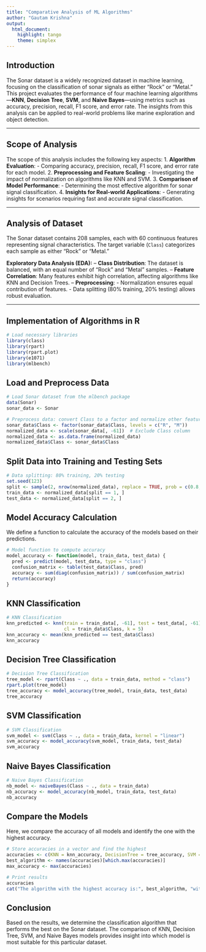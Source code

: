 ---
title: "Comparative Analysis of ML Algorithms"
author: "Gautam Krishna"
output: 
  html_document: 
    highlight: tango
    theme: simplex
---

## Introduction

The Sonar dataset is a widely recognized dataset in machine learning, focusing on the classification of sonar signals as either "Rock" or "Metal." This project evaluates the performance of four machine learning algorithms—**KNN**, **Decision Tree**, **SVM**, and **Naive Bayes**—using metrics such as accuracy, precision, recall, F1 score, and error rate. The insights from this analysis can be applied to real-world problems like marine exploration and object detection.

---

## Scope of Analysis

The scope of this analysis includes the following key aspects:
1. **Algorithm Evaluation**:
   - Comparing accuracy, precision, recall, F1 score, and error rate for each model.
2. **Preprocessing and Feature Scaling**:
   - Investigating the impact of normalization on algorithms like KNN and SVM.
3. **Comparison of Model Performance**:
   - Determining the most effective algorithm for sonar signal classification.
4. **Insights for Real-world Applications**:
   - Generating insights for scenarios requiring fast and accurate signal classification.

---

## Analysis of Dataset

The Sonar dataset contains 208 samples, each with 60 continuous features representing signal characteristics. The target variable (`Class`) categorizes each sample as either "Rock" or "Metal." 

**Exploratory Data Analysis (EDA):**
-- **Class Distribution**: The dataset is balanced, with an equal number of "Rock" and "Metal" samples.
-- **Feature Correlation**: Many features exhibit high correlation, affecting algorithms like KNN and Decision Trees.
-- **Preprocessing**:
   - Normalization ensures equal contribution of features.
   - Data splitting (80% training, 20% testing) allows robust evaluation.

---

## Implementation of Algorithms in R

```{r setup, echo=TRUE, message=FALSE, warning=FALSE}
# Load necessary libraries
library(class)
library(rpart)
library(rpart.plot)
library(e1071)
library(mlbench)
```

## Load and Preprocess Data

```{r load_data, echo=TRUE}
# Load Sonar dataset from the mlbench package
data(Sonar)
sonar_data <- Sonar

# Preprocess data: convert Class to a factor and normalize other features
sonar_data$Class <- factor(sonar_data$Class, levels = c("R", "M"))
normalized_data <- scale(sonar_data[, -61])  # Exclude Class column
normalized_data <- as.data.frame(normalized_data)
normalized_data$Class <- sonar_data$Class
```

## Split Data into Training and Testing Sets

```{r split_data, echo=TRUE}
# Data splitting: 80% training, 20% testing
set.seed(123)
split <- sample(2, nrow(normalized_data), replace = TRUE, prob = c(0.8, 0.2))
train_data <- normalized_data[split == 1, ]
test_data <- normalized_data[split == 2, ]
```

## Model Accuracy Calculation

We define a function to calculate the accuracy of the models based on their predictions.

```{r accuracy_function, echo=TRUE}
# Model function to compute accuracy
model_accuracy <- function(model, train_data, test_data) {
  pred <- predict(model, test_data, type = "class")
  confusion_matrix <- table(test_data$Class, pred)
  accuracy <- sum(diag(confusion_matrix)) / sum(confusion_matrix)
  return(accuracy)
}
```

## KNN Classification

```{r knn_classification, echo=TRUE}
# KNN Classification
knn_predicted <- knn(train = train_data[, -61], test = test_data[, -61], 
                     cl = train_data$Class, k = 5)
knn_accuracy <- mean(knn_predicted == test_data$Class)
knn_accuracy
```

## Decision Tree Classification

```{r tree_classification, echo=TRUE}
# Decision Tree Classification
tree_model <- rpart(Class ~ ., data = train_data, method = "class")
rpart.plot(tree_model)
tree_accuracy <- model_accuracy(tree_model, train_data, test_data)
tree_accuracy
```

## SVM Classification

```{r svm_classification, echo=TRUE}
# SVM Classification
svm_model <- svm(Class ~ ., data = train_data, kernel = "linear")
svm_accuracy <- model_accuracy(svm_model, train_data, test_data)
svm_accuracy
```

## Naive Bayes Classification

```{r nb_classification, echo=TRUE}
# Naive Bayes Classification
nb_model <- naiveBayes(Class ~ ., data = train_data)
nb_accuracy <- model_accuracy(nb_model, train_data, test_data)
nb_accuracy
```

## Compare the Models

Here, we compare the accuracy of all models and identify the one with the highest accuracy.

```{r compare_models, echo=TRUE}
# Store accuracies in a vector and find the highest
accuracies <- c(KNN = knn_accuracy, DecisionTree = tree_accuracy, SVM = svm_accuracy, NaiveBayes = nb_accuracy)
best_algorithm <- names(accuracies)[which.max(accuracies)]
max_accuracy <- max(accuracies)

# Print results
accuracies
cat("The algorithm with the highest accuracy is:", best_algorithm, "with an accuracy of", round(max_accuracy, 4))
```

## Conclusion

Based on the results, we determine the classification algorithm that performs the best on the Sonar dataset. The comparison of KNN, Decision Tree, SVM, and Naive Bayes models provides insight into which model is most suitable for this particular dataset.